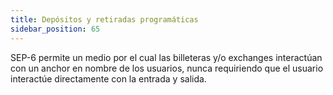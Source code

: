 ```yaml
---
title: Depósitos y retiradas programáticas
sidebar_position: 65
---
```



SEP-6 permite un medio por el cual las billeteras y/o exchanges interactúan con un anchor en nombre de los usuarios, nunca requiriendo que el usuario interactúe directamente con la entrada y salida.

<DocCardList />
